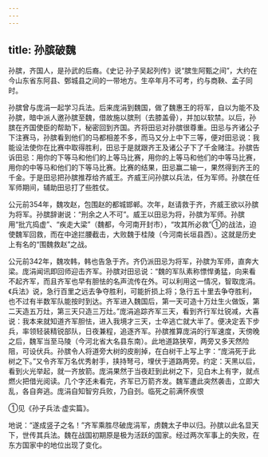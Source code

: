 ```yaml
---
---
---
```

title: 孙膑破魏
---



孙膑，齐国人，是孙武的后裔。《史记·孙子吴起列传》说“膑生阿甄之间”，大约在今山东省东阿县、鄄城县之间的一带地方。生卒年月不可考，约与商鞅、孟子同时。

孙膑曾与庞涓一起学习兵法。后来庞涓到魏国，做了魏惠王的将军，自以为能不及孙膑，暗中派人邀孙膑至魏，借故施以膑刑（去膝盖骨），并加以软禁。以后，孙膑在齐国使臣的帮助下，秘密回到齐国。齐将田忌对孙膑很尊重。田忌与齐诸公子下注赛马，孙膑看到他们的马都相差不多，而马又分上中下三等，便对田忌说：我能设法使你在比赛中取得胜利，田忌于是就跟齐王及诸公子下了千金赌注。孙膑告诉田忌：用你的下等马和他们的上等马比赛，用你的上等马和他们的中等马比赛，用你的中等马和他们的下等马比赛。比赛的结果，田忌赢二输一，果然得到齐王的千金。于是田忌把孙膑推荐给齐威王。齐威王问孙膑以兵法，任为军师。孙膑在任军师期间，辅助田忌打了些胜仗。

公元前354年，魏攻赵，包围赵的都城邯郸。次年，赵请救于齐，齐威王欲以孙膑为将军。孙膑辞谢说：“刑余之人不可”。威王以田忌为将，孙膑为军师。孙膑用“批亢捣虚”、“疾走大梁”（魏都，今河南开封市），“攻其所必救”①的战法，迫使魏军回救，而在中途拦腰截击，大败魏于桂陵（今河南长垣县西）。这就是历史上有名的“围魏救赵”之战。

公元前342年，魏攻韩，韩也告急于齐。齐仍派田忌为将军，孙膑为军师，直奔大梁。庞涓闻讯即回师迎击齐军。孙膑对田忌说：“魏的军队素称慓悍勇猛，向来看不起齐军，而且齐军也早有胆怯的名声流传在外。可以利用这一情况，智取庞涓。《兵法》说，急行百里之远去争夺胜利，可能折损上将；急行五十里去争夺胜利，也不过有半数军队能按时到达。齐军进入魏国后，第一天可造十万灶生火做饭，第二天造五万灶，第三天只造三万灶。”庞涓追踪齐军三天，看到齐行军灶锐减，大喜说：我本来就知道齐军胆怯，进入我境才三天，士卒逃亡就大半了。便决定丢下步兵，率领轻装精锐部队，日夜兼程，追逐齐军。孙膑推算庞涓的行军速度，天傍晚之后，魏军当至马陵（今河北省大名县东南）。此地道路狭窄，两旁又多天然险阻，可设伏兵。孙膑令人将道旁大树的皮削掉，在白树干上写上字：“庞涓死于此树之下。”又令齐军万名优秀射手，挟持弩弓，埋伏于道路两旁。约定：天黑以后，看到火光举起，就一齐放箭。庞涓果然于当夜赶到此树之下，见白木上有字，就点燃火把借光阅读。几个字还未看完，齐军已万箭齐发。魏军遭此突然袭击，立即大乱，各自奔逃。庞涓自知智穷兵败，乃自刭。临死之前满怀疾恨

①见《孙子兵法·虚实篇》。

地说：“遂成竖子之名！”齐军乘胜尽破庞涓军，虏魏太子申以归。孙膑以此名显天下，世传其兵法。魏在战国初期原是极为活跃的国家。经过两次军事上的失败，在东方国家中的地位出现了变化。